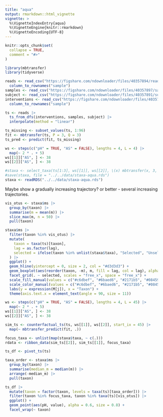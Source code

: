 ```yaml
---
title: "aqua"
output: rmarkdown::html_vignette
vignette: >
  %\VignetteIndexEntry{aqua}
  %\VignetteEngine{knitr::rmarkdown}
  %\VignetteEncoding{UTF-8}
---
```


```r
knitr::opts_chunk$set(
  collapse = TRUE,
  comment = "#>"
)
```

```r
library(mbtransfer)
library(tidyverse)
```
```r
reads <- read_csv("https://figshare.com/ndownloader/files/40357894/reads.csv") |>
  column_to_rownames("sample")
samples <- read_csv("https://figshare.com/ndownloader/files/40357897/samples.csv")
subject <- read_csv("https://figshare.com/ndownloader/files/40357891/subject.csv")
interventions <- read_csv("https://figshare.com/ndownloader/files/40357888/interventions.csv") |>
  column_to_rownames("sample")
```

```r
ts <- reads |>
  ts_from_dfs(interventions, samples, subject) |>
  interpolate(method = "linear")
```

```r
ts_missing <- subset_values(ts, 1:96)
fit <- mbtransfer(ts, P = 3, Q = 3)
ts_pred <- predict(fit, ts_missing)
```

```r
ws <- steps(c("pH" = TRUE, "AS" = FALSE), lengths = 4, L = 4) |>
  map(~ 2 * . + 5)
ws[[1]]["AS", ] <- 38
ws[[2]]["AS", ] <- 38

#staxa <- select_taxa(ts[1:3], ws[[1]], ws[[2]], \(x) mbtransfer(x, 3, 3), n_splits = 20)
#save(staxa, file = "../../data/staxa-aqua.rds")
staxa <- readRDS("../../data/staxa-aqua.rds")
```

Maybe show a gradually increasing trajectory?
or better - several increasing trajectories.

```r
vis_otus <- staxa$ms |>
  group_by(taxon) |>
  summarise(m = mean(m)) |>
  slice_max(m, n = 50) |>
  pull(taxon)

staxa$ms |>
  filter(taxon %in% vis_otus) |>
  mutate(
    taxon = taxa(ts)[taxon],
    lag = as.factor(lag),
    selected = ifelse(taxon %in% unlist(staxa$taxa), "Selected", "Unselected")
  ) |>
  ggplot() +
  geom_hline(yintercept = 0, size = 2, col = "#d3d3d3") +
  geom_boxplot(aes(reorder(taxon, -m), m, fill = lag, col = lag), alpha = 0.8) +
  facet_grid(. ~ selected, scales = "free_x", space = "free_x") +
  scale_fill_manual(values = c("#c6dbef", "#6baed6", "#2171b5", "#084594")) +
  scale_color_manual(values = c("#c6dbef", "#6baed6", "#2171b5", "#084594")) +
  labs(y = expression(M[j]), x = "Taxon") +
  theme(axis.text.x = element_text(angle = 90, size = 11))
```

```r
ws <- steps(c("pH" = TRUE, "AS" = FALSE), lengths = 4, L = 45) |>
  map(~ 2 * . + 5)
ws[[1]]["AS", ] <- 38
ws[[2]]["AS", ] <- 38

sim_ts <- counterfactual_ts(ts, ws[[1]], ws[[2]], start_ix = 45) |>
  map(~ mbtransfer_predict(fit, .))

focus_taxa <- unlist(map(staxa$taxa, ~ c(.)))
rdata <- ribbon_data(sim_ts[[2]], sim_ts[[1]], focus_taxa)

```

```r
ts_df <- pivot_ts(ts)

taxa_order <- staxa$ms |>
  group_by(taxon) |>
  summarise(median_m = median(m)) |>
  arrange(-median_m) |>
  pull(taxon)

ts_df |>
  mutate(taxon = factor(taxon, levels = taxa(ts)[taxa_order])) |>
  filter(taxon %in% focus_taxa, taxon %in% taxa(ts)[vis_otus]) |>
  ggplot() +
  geom_point(aes(pH, value), alpha = 0.6, size = 0.8) +
  facet_wrap(~ taxon)
```

